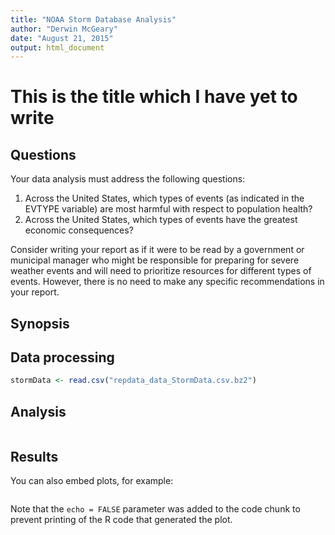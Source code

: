 ```yaml
---
title: "NOAA Storm Database Analysis"
author: "Derwin McGeary"
date: "August 21, 2015"
output: html_document
---
```


# This is the title which I have yet to write

## Questions

Your data analysis must address the following questions:

1. Across the United States, which types of events (as indicated in the EVTYPE variable) are most harmful with respect to population health?
1. Across the United States, which types of events have the greatest economic consequences?

Consider writing your report as if it were to be read by a government or municipal manager who might be responsible for preparing for severe weather events and will need to prioritize resources for different types of events. However, there is no need to make any specific recommendations in your report.

## Synopsis

## Data processing

```r
stormData <- read.csv("repdata_data_StormData.csv.bz2")
```

## Analysis

```r

```

## Results


You can also embed plots, for example:

```r

```

Note that the `echo = FALSE` parameter was added to the code chunk to prevent printing of the R code that generated the plot.
